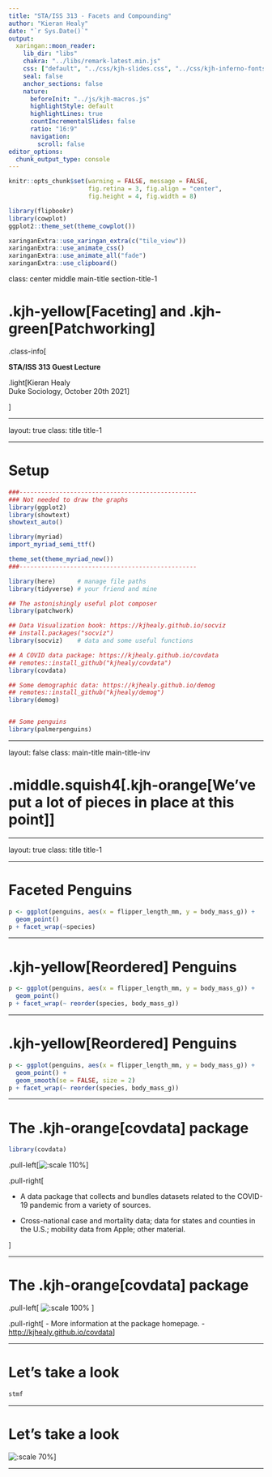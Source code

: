 ```yaml
---
title: "STA/ISS 313 - Facets and Compounding"
author: "Kieran Healy"
date: "`r Sys.Date()`"
output:
  xaringan::moon_reader:
    lib_dir: "libs"
    chakra: "../libs/remark-latest.min.js"
    css: ["default", "../css/kjh-slides.css", "../css/kjh-inferno-fonts.css", "../css/animate.css"]
    seal: false
    anchor_sections: false
    nature:
      beforeInit: "../js/kjh-macros.js"
      highlightStyle: default
      highlightLines: true
      countIncrementalSlides: false
      ratio: "16:9"
      navigation:
        scroll: false
editor_options: 
  chunk_output_type: console
---
```


```r
knitr::opts_chunk$set(warning = FALSE, message = FALSE, 
                      fig.retina = 3, fig.align = "center", 
                      fig.height = 4, fig.width = 8)
```

```r
library(flipbookr)
library(cowplot)
ggplot2::theme_set(theme_cowplot())

```

```r
xaringanExtra::use_xaringan_extra(c("tile_view"))
xaringanExtra::use_animate_css()
xaringanExtra::use_animate_all("fade")
xaringanExtra::use_clipboard()
```

class: center middle main-title section-title-1

# .kjh-yellow[Faceting] and .kjh-green[Patchworking]  

.class-info[

**STA/ISS 313 Guest Lecture**

.light[Kieran Healy<br>
Duke Sociology, October 20th 2021]

]

---

layout: true
class: title title-1

---

# Setup

```r
###-------------------------------------------------
### Not needed to draw the graphs
library(ggplot2)
library(showtext)
showtext_auto()

library(myriad)
import_myriad_semi_ttf()

theme_set(theme_myriad_new())
###-------------------------------------------------
```

```r
library(here)      # manage file paths
library(tidyverse) # your friend and mine

## The astonishingly useful plot composer
library(patchwork)

## Data Visualization book: https://kjhealy.github.io/socviz
## install.packages("socviz") 
library(socviz)    # data and some useful functions

## A COVID data package: https://kjhealy.github.io/covdata
## remotes::install_github("kjhealy/covdata") 
library(covdata) 

## Some demographic data: https://kjhealy.github.io/demog
## remotes::install_github("kjhealy/demog") 
library(demog) 


## Some penguins
library(palmerpenguins)

```


---

layout: false
class: main-title main-title-inv

# .middle.squish4[.kjh-orange[We've put a lot of pieces in place at this point]]

---

layout: true
class: title title-1

---

# Faceted Penguins

```r
p <- ggplot(penguins, aes(x = flipper_length_mm, y = body_mass_g)) +
  geom_point()
p + facet_wrap(~species)
```

---

# .kjh-yellow[Reordered] Penguins

```r
p <- ggplot(penguins, aes(x = flipper_length_mm, y = body_mass_g)) +
  geom_point()
p + facet_wrap(~ reorder(species, body_mass_g))
```


---

# .kjh-yellow[Reordered] Penguins

```r
p <- ggplot(penguins, aes(x = flipper_length_mm, y = body_mass_g)) +
  geom_point() +
  geom_smooth(se = FALSE, size = 2)
p + facet_wrap(~ reorder(species, body_mass_g))
```

---

# The .kjh-orange[covdata] package

```r
library(covdata)
```


.pull-left[![:scale 110%](img/hex-covdata.png)]

.pull-right[

-  A data package that collects and bundles datasets related to the COVID-19 pandemic from a variety of sources. 

- Cross-national case and mortality data; data for states and counties in the U.S.; mobility data from Apple; other material.  

]

---

# The .kjh-orange[covdata] package

.pull-left[
  ![:scale 100%](img/covdata-page.jpg)
  ]

.pull-right[
- More information at the package homepage.
- <http://kjhealy.github.io/covdata>
]

---

# Let's take a look

```r
stmf
```

---

# Let's take a look


![:scale 70%](img/stmf.png)]

---



